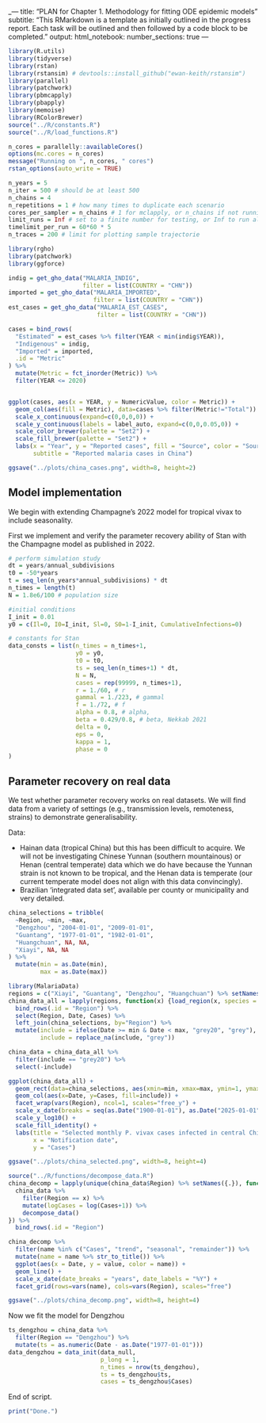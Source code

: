 _---
title: "PLAN for Chapter 1. Methodology for fitting ODE epidemic models"
subtitle: "This RMarkdown is a template as initially outlined in the progress report. Each task will be outlined and then followed by a code block to be completed."
output:
html_notebook:
number_sections: true
---


```r
library(R.utils)
library(tidyverse)
library(rstan)
library(rstansim) # devtools::install_github("ewan-keith/rstansim")
library(parallel)
library(patchwork)
library(pbmcapply)
library(pbapply)
library(memoise)
library(RColorBrewer)
source("../R/constants.R")
source("../R/load_functions.R")

n_cores = parallelly::availableCores()
options(mc.cores = n_cores)
message("Running on ", n_cores, " cores")
rstan_options(auto_write = TRUE)

n_years = 5
n_iter = 500 # should be at least 500
n_chains = 4
n_repetitions = 1 # how many times to duplicate each scenario
cores_per_sampler = n_chains # 1 for mclapply, or n_chains if not running lots of scenarios
limit_runs = Inf # set to a finite number for testing, or Inf to run all
timelimit_per_run = 60*60 * 5
n_traces = 200 # limit for plotting sample trajectorie
```

```r
library(rgho)
library(patchwork)
library(ggforce)

indig = get_gho_data("MALARIA_INDIG",
                     filter = list(COUNTRY = "CHN"))
imported = get_gho_data("MALARIA_IMPORTED",
                        filter = list(COUNTRY = "CHN"))
est_cases = get_gho_data("MALARIA_EST_CASES",
                         filter = list(COUNTRY = "CHN"))

cases = bind_rows(
  "Estimated" = est_cases %>% filter(YEAR < min(indig$YEAR)),
  "Indigenous" = indig,
  "Imported" = imported,
  .id = "Metric"
) %>%
  mutate(Metric = fct_inorder(Metric)) %>%
  filter(YEAR <= 2020)


ggplot(cases, aes(x = YEAR, y = NumericValue, color = Metric)) +
  geom_col(aes(fill = Metric), data=cases %>% filter(Metric!="Total")) +
  scale_x_continuous(expand=c(0,0,0,0)) +
  scale_y_continuous(labels = label_auto, expand=c(0,0,0.05,0)) +
  scale_color_brewer(palette = "Set2") +
  scale_fill_brewer(palette = "Set2") +
  labs(x = "Year", y = "Reported cases", fill = "Source", color = "Source",
       subtitle = "Reported malaria cases in China")

ggsave("../plots/china_cases.png", width=8, height=2)
```

## Model implementation

We begin with extending Champagne's 2022 model for tropical vivax to include seasonality.

First we implement and verify the parameter recovery ability of Stan with the Champagne model as published in 2022.

```r
# perform simulation study
dt = years/annual_subdivisions
t0 = -50*years
t = seq_len(n_years*annual_subdivisions) * dt
n_times = length(t)
N = 1.8e6/100 # population size

#initial conditions
I_init = 0.01
y0 = c(Il=0, I0=I_init, Sl=0, S0=1-I_init, CumulativeInfections=0)

# constants for Stan
data_consts = list(n_times = n_times+1,
                   y0 = y0,
                   t0 = t0,
                   ts = seq_len(n_times+1) * dt,
                   N = N,
                   cases = rep(99999, n_times+1),
                   r = 1./60, # r
                   gammal = 1./223, # gammal
                   f = 1./72, # f
                   alpha = 0.8, # alpha,
                   beta = 0.429/0.8, # beta, Nekkab 2021
                   delta = 0,
                   eps = 0,
                   kappa = 1,
                   phase = 0
)
```

## Parameter recovery on real data

We test whether parameter recovery works on real datasets. We will find data from a variety of settings (e.g., transmission levels, remoteness, strains) to demonstrate generalisability.

Data:

- Hainan data (tropical China) but this has been difficult to acquire.
We will not be investigating Chinese Yunnan (southern mountainous) or Henan (central temperate) data which we do have because the Yunnan strain is not known to be tropical, and the Henan data is temperate (our current temperate model does not align with this data convincingly).
- Brazilian 'integrated data set', available per county or municipality and very detailed.

```r
china_selections = tribble(
  ~Region, ~min, ~max,
  "Dengzhou", "2004-01-01", "2009-01-01",
  "Guantang", "1977-01-01", "1982-01-01",
  "Huangchuan", NA, NA,
  "Xiayi", NA, NA
) %>%
  mutate(min = as.Date(min),
         max = as.Date(max))

library(MalariaData)
regions = c("Xiayi", "Guantang", "Dengzhou", "Huangchuan") %>% setNames({.})
china_data_all = lapply(regions, function(x) {load_region(x, species = "Vivax", source="Local")}) %>%
  bind_rows(.id = "Region") %>%
  select(Region, Date, Cases) %>%
  left_join(china_selections, by="Region") %>%
  mutate(include = ifelse(Date >= min & Date < max, "grey20", "grey"),
         include = replace_na(include, "grey"))

china_data = china_data_all %>%
  filter(include == "grey20") %>%
  select(-include)

ggplot(china_data_all) +
  geom_rect(data=china_selections, aes(xmin=min, xmax=max, ymin=1, ymax=Inf, x=NULL, y=NULL), alpha=0.4, fill="tomato") +
  geom_col(aes(x=Date, y=Cases, fill=include)) +
  facet_wrap(vars(Region), ncol=1, scales="free_y") +
  scale_x_date(breaks = seq(as.Date("1900-01-01"), as.Date("2025-01-01"), by="2 years"), date_labels = "%Y", limits=c(NA_Date_, as.Date("2009-12-31"))) +
  scale_y_log10() +
  scale_fill_identity() +
  labs(title = "Selected monthly P. vivax cases infected in central China",
       x = "Notification date",
       y = "Cases")

ggsave("../plots/china_selected.png", width=8, height=4)
```

```r
source("../R/functions/decompose_data.R")
china_decomp = lapply(unique(china_data$Region) %>% setNames({.}), function(x) {
  china_data %>%
    filter(Region == x) %>%
    mutate(logCases = log(Cases+1)) %>%
    decompose_data()
}) %>%
  bind_rows(.id = "Region")

china_decomp %>%
  filter(name %in% c("Cases", "trend", "seasonal", "remainder")) %>%
  mutate(name = name %>% str_to_title()) %>%
  ggplot(aes(x = Date, y = value, color = name)) +
  geom_line() +
  scale_x_date(date_breaks = "years", date_labels = "%Y") +
  facet_grid(rows=vars(name), cols=vars(Region), scales="free")

ggsave("../plots/china_decomp.png", width=8, height=4)
```

Now we fit the model for Dengzhou

```r
ts_dengzhou = china_data %>%
  filter(Region == "Dengzhou") %>%
  mutate(ts = as.numeric(Date - as.Date("1977-01-01")))
data_dengzhou = data_init(data_null,
                          p_long = 1,
                          n_times = nrow(ts_dengzhou),
                          ts = ts_dengzhou$ts,
                          cases = ts_dengzhou$Cases)
```

End of script.

```r
print("Done.")
```
